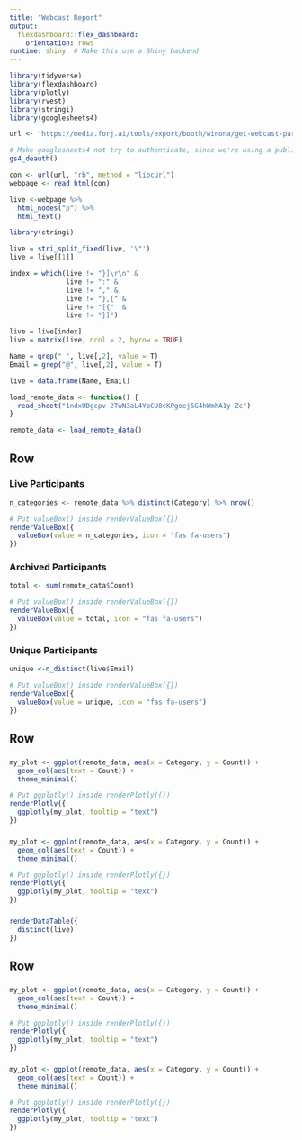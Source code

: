 ---
title: "Webcast Report"
output:
  flexdashboard::flex_dashboard:
    orientation: rows
runtime: shiny  # Make this use a Shiny backend
---


```{r setup, include=FALSE}
library(tidyverse)
library(flexdashboard)
library(plotly)
library(rvest)
library(stringi)
library(googlesheets4)

url <- 'https://media.forj.ai/tools/export/booth/winona/get-webcast-participants.php?show_id=1625586301676'

# Make googlesheets4 not try to authenticate, since we're using a public sheet
gs4_deauth()
```

```{r get-data, message=FALSE, include=FALSE}
con <- url(url, "rb", method = "libcurl")
webpage <- read_html(con)

live <-webpage %>%
  html_nodes("p") %>%
  html_text()

library(stringi)

live = stri_split_fixed(live, '\"')
live = live[[1]]

index = which(live != "}]\r\n" &
              live != ":" &
              live != "," &
              live != "},{" &
              live != "[{"  &
              live != "}]")

live = live[index]
live = matrix(live, ncol = 2, byrow = TRUE)

Name = grep(" ", live[,2], value = T)
Email = grep("@", live[,2], value = T)

live = data.frame(Name, Email)

load_remote_data <- function() {
  read_sheet("1ndxUDgcpv-2TwN3aL4YpCU8cKPgoej5G4hWmhA1y-Zc")
}

remote_data <- load_remote_data()
```

## Row

### Live Participants {.value-box}

```{r}
n_categories <- remote_data %>% distinct(Category) %>% nrow()

# Put valueBox() inside renderValueBox({})
renderValueBox({
  valueBox(value = n_categories, icon = "fas fa-users")
})
```


### Archived Participants {.value-box}

```{r}
total <- sum(remote_data$Count)

# Put valueBox() inside renderValueBox({})
renderValueBox({
  valueBox(value = total, icon = "fas fa-users")
})
```

### Unique Participants {.value-box}

```{r}
unique <-n_distinct(live$Email)

# Put valueBox() inside renderValueBox({})
renderValueBox({
  valueBox(value = unique, icon = "fas fa-users")
})
```

## Row

###

```{r}
my_plot <- ggplot(remote_data, aes(x = Category, y = Count)) +
  geom_col(aes(text = Count)) +
  theme_minimal()

# Put ggplotly() inside renderPlotly({})
renderPlotly({
  ggplotly(my_plot, tooltip = "text")
})
```

###

```{r}
my_plot <- ggplot(remote_data, aes(x = Category, y = Count)) +
  geom_col(aes(text = Count)) +
  theme_minimal()

# Put ggplotly() inside renderPlotly({})
renderPlotly({
  ggplotly(my_plot, tooltip = "text")
})
```

###

```{r}
renderDataTable({
  distinct(live)
})
```

## Row

###

```{r}
my_plot <- ggplot(remote_data, aes(x = Category, y = Count)) +
  geom_col(aes(text = Count)) +
  theme_minimal()

# Put ggplotly() inside renderPlotly({})
renderPlotly({
  ggplotly(my_plot, tooltip = "text")
})
```

###

```{r}
my_plot <- ggplot(remote_data, aes(x = Category, y = Count)) +
  geom_col(aes(text = Count)) +
  theme_minimal()

# Put ggplotly() inside renderPlotly({})
renderPlotly({
  ggplotly(my_plot, tooltip = "text")
})
```